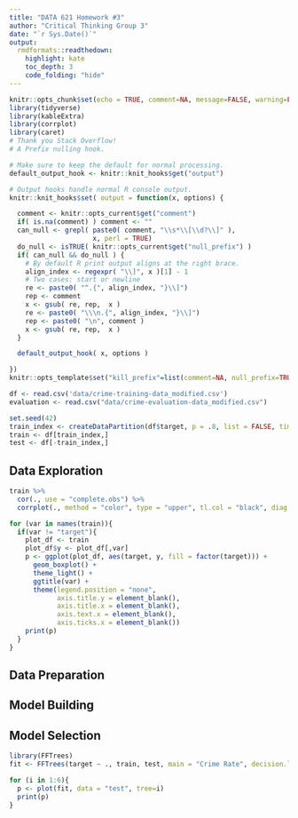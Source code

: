```yaml
---
title: "DATA 621 Homework #3"
author: "Critical Thinking Group 3"
date: "`r Sys.Date()`"
output:
  rmdformats::readthedown:
    highlight: kate
    toc_depth: 3
    code_folding: "hide"
---
```



```r
knitr::opts_chunk$set(echo = TRUE, comment=NA, message=FALSE, warning=FALSE)
library(tidyverse)
library(kableExtra)
library(corrplot)
library(caret)
# Thank you Stack Overflow!
# A Prefix nulling hook.

# Make sure to keep the default for normal processing.
default_output_hook <- knitr::knit_hooks$get("output")

# Output hooks handle normal R console output.
knitr::knit_hooks$set( output = function(x, options) {

  comment <- knitr::opts_current$get("comment")
  if( is.na(comment) ) comment <- ""
  can_null <- grepl( paste0( comment, "\\s*\\[\\d?\\]" ),
                     x, perl = TRUE)
  do_null <- isTRUE( knitr::opts_current$get("null_prefix") )
  if( can_null && do_null ) {
    # By default R print output aligns at the right brace.
    align_index <- regexpr( "\\]", x )[1] - 1
    # Two cases: start or newline
    re <- paste0( "^.{", align_index, "}\\]")
    rep <- comment
    x <- gsub( re, rep,  x )
    re <- paste0( "\\\n.{", align_index, "}\\]")
    rep <- paste0( "\n", comment )
    x <- gsub( re, rep,  x )
  }

  default_output_hook( x, options )

})
knitr::opts_template$set("kill_prefix"=list(comment=NA, null_prefix=TRUE))
```

```r
df <- read.csv('data/crime-training-data_modified.csv')
evaluation <- read.csv("data/crime-evaluation-data_modified.csv")
```

```r
set.seed(42)
train_index <- createDataPartition(df$target, p = .8, list = FALSE, times = 1)
train <- df[train_index,]
test <- df[-train_index,]
```

## Data Exploration

```r
train %>% 
  cor(., use = "complete.obs") %>%
  corrplot(., method = "color", type = "upper", tl.col = "black", diag = FALSE)
```


```r
for (var in names(train)){
  if(var != "target"){
    plot_df <- train
    plot_df$y <- plot_df[,var]
    p <- ggplot(plot_df, aes(target, y, fill = factor(target))) +
      geom_boxplot() +
      theme_light() +
      ggtitle(var) +
      theme(legend.position = "none",
            axis.title.y = element_blank(),
            axis.title.x = element_blank(),
            axis.text.x = element_blank(),
            axis.ticks.x = element_blank())
    print(p)
  }
}
```

## Data Preparation

## Model Building

## Model Selection

```r
library(FFTrees)
fit <- FFTrees(target ~ ., train, test, main = "Crime Rate", decision.labels = c("Below Median", "Above Median"))

for (i in 1:6){
  p <- plot(fit, data = "test", tree=i)
  print(p)
}

```
